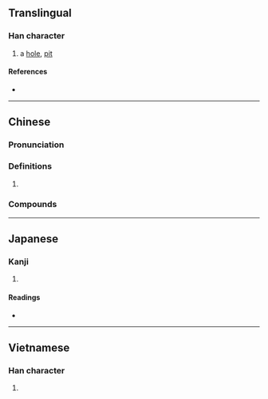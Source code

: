 {{also|坜}}
{{character info/new}}
==Translingual==

===Han character===
{{Han char|rn=32|rad=土|as=16|sn=19|four=41111|canj=GMHM|ids=⿰土歷}}

# a [[hole]], [[pit]]

====References====
* {{Han ref|kx=0242.130|dkj=05599|dj=0482.070|hdz=10499.080|uh=58E2|ud=22754|bh=C363|bd=50019}}

----

==Chinese==
{{zh-forms|s=坜}}

===Pronunciation===
{{zh-pron
|m=lì
|c=lik6,lek6
|h=pfs=
|md=
|mn=le̍k
|w=
|mc=y
|oc=y
|cat=
}}

===Definitions===
{{zh-hanzi}}

# {{rfdef|lang=zh}}

===Compounds===
{{zh-der|中壢/中坜}}

----

==Japanese==

===Kanji===
{{ja-kanji|grade=|rs=土16}}

# {{defn|lang=ja|sort=土16}}

====Readings====
* {{ja-readings|on=[[れき]] (reki), [[りゃく]] (ryaku)|kun=[[あな]] (ana)}}

----

==Vietnamese==

===Han character===
{{vi-hantu|[[gạch]]|rs=土16}}

# {{defn|lang=vi|sort=土16}}